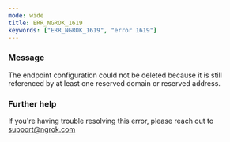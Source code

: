 ```yaml
---
mode: wide
title: ERR_NGROK_1619
keywords: ["ERR_NGROK_1619", "error 1619"]
---
```


### Message

The endpoint configuration could not be deleted because it is still referenced by at least one reserved domain or reserved address.

### Further help

If you're having trouble resolving this error, please reach out to [support@ngrok.com](mailto:support@ngrok.com?subject=Help%20with%20ERR_NGROK_1619)
